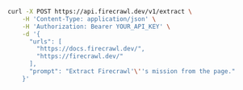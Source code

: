 ```bash cURL
curl -X POST https://api.firecrawl.dev/v1/extract \
    -H 'Content-Type: application/json' \
    -H 'Authorization: Bearer YOUR_API_KEY' \
    -d '{
      "urls": [
        "https://docs.firecrawl.dev/",
        "https://firecrawl.dev/"
      ],
      "prompt": "Extract Firecrawl'\''s mission from the page."
    }'
```
